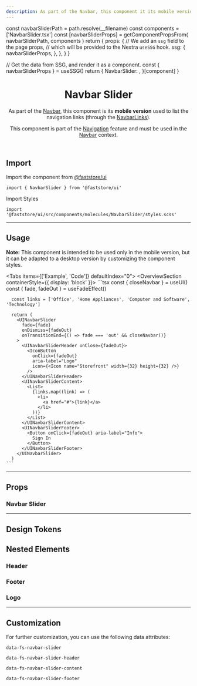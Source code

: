 ```yaml
---
description: As part of the Navbar, this component it its mobile version used to list the navigation links.
---
```



  const navbarSliderPath = path.resolve(__filename)
  const components = ['NavbarSlider.tsx']
  const [navbarSliderProps] = getComponentPropsFrom(
    navbarSliderPath,
    components
  )
  return {
    props: {
      // We add an `ssg` field to the page props,
      // which will be provided to the Nextra `useSSG` hook.
      ssg: {
        navbarSliderProps,
      },
    },
  }
}

  // Get the data from SSG, and render it as a component.
  const { navbarSliderProps } = useSSG()
  return {
    NavbarSlider: <PropsSection propsList={navbarSliderProps} />,
  }[component]
}

<header>

# Navbar Slider

As part of the [Navbar](/components/organisms/navbar), this component is its **mobile version** used to list the navigation links (through the [NavbarLinks](/components/molecules/navbar-links)).

This component is part of the [Navigation](/components/features/navigation) feature and must be used in the [Navbar](/components/organisms/navbar) context.

</header>

## Import

Import the component from [@faststore/ui](/../components)

```tsx
import { NavbarSlider } from '@faststore/ui'
```

Import Styles

```tsx
import '@faststore/ui/src/components/molecules/NavbarSlider/styles.scss'
```

---

## Usage

**Note:** This component is intended to be used only in the mobile version, but it can be adapted to a desktop version by customizing the component styles.

<Tabs items={['Example', 'Code']} defaultIndex="0">
  <Tab>
    <OverviewSection containerStyle={{ display: 'block' }}>
      <UIProvider>
        <NavbarSliderUsage />
      </UIProvider>
    </OverviewSection>
  </Tab>
  <Tab>
    ```tsx
      const { closeNavbar } = useUI()
      const { fade, fadeOut } = useFadeEffect()

      const links = ['Office', 'Home Appliances', 'Computer and Software', 'Technology']

      return (
        <UINavbarSlider
          fade={fade}
          onDismiss={fadeOut}
          onTransitionEnd={() => fade === 'out' && closeNavbar()}
        >
          <UINavbarSliderHeader onClose={fadeOut}>
            <IconButton
              onClick={fadeOut}
              aria-label="Logo"
              icon={<Icon name="Storefront" width={32} height={32} />}
            />
          </UINavbarSliderHeader>
          <UINavbarSliderContent>
            <List>
              {links.map((link) => (
                <li>
                  <a href="#">{link}</a>
                </li>
              ))}
            </List>
          </UINavbarSliderContent>
          <UINavbarSliderFooter>
            <Button onClick={fadeOut} aria-label="Info">
              Sign In
            </Button>
          </UINavbarSliderFooter>
        </UINavbarSlider>
      )
    ```

  </Tab>
</Tabs>

---

## Props

### Navbar Slider

<NavbarSliderPropsSection component="NavbarSlider" />

---

## Design Tokens

<TokenTable>
  <TokenRow token="--fs-navbar-slider-padding" value="var(--fs-spacing-3)" />
</TokenTable>

## Nested Elements

### Header

<TokenTable>
  <TokenRow
    token="--fs-navbar-slider-header-padding-bottom"
    value="var(--fs-spacing-2)"
  />
  <TokenRow
    token="--fs-navbar-slider-header-button-margin-right"
    value="calc(-1 * var(--fs-spacing-1))"
  />
</TokenTable>

### Footer

<TokenTable>
  <TokenRow
    token="--fs-navbar-slider-footer-padding-top"
    value="var(--fs-navbar-slider-header-padding-bottom)"
  />
  <TokenRow
    token="--fs-navbar-slider-footer-margin-top"
    value="var(--fs-navbar-slider-header-padding-bottom)"
  />
</TokenTable>

### Logo

<TokenTable>
  <TokenRow token="--fs-navbar-slider-logo-height" value="2.375rem" />
  <TokenRow token="--fs-navbar-slider-logo-padding" value="0" />
  <TokenRow
    token="--fs-navbar-slider-logo-margin-right"
    value="var(--fs-spacing-5)"
  />
</TokenTable>

---

## Customization

For further customization, you can use the following data attributes:

`data-fs-navbar-slider`

`data-fs-navbar-slider-header`

`data-fs-navbar-slider-content`

`data-fs-navbar-slider-footer`

```

```
